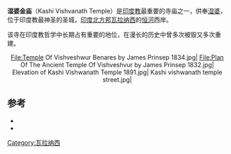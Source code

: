 {{Infobox religious building
| name   =  湿婆金庙
| image              = Kashi Vishwanath temple.jpg
| caption            = 濕婆金廟，攝於1915年
| map_caption        = Location within Uttar Pradesh
| map_size           = 250
| coordinates        = {{coord|25|18|38.79|N|83|0|38.21|E|type:landmark_region:IN_scale:5000|display=inline,title}}
| other_names        = 
|religious_affiliation=[[印度教|印度教]]
| proper_name        = Kashi Vishwanath Mandir.
| devanagari         = काशी विश्वनाथ मंदिर
| sanskrit_translit  = Kãshi Vishvanãth Mandiram
| kannada            = ಕಾಶಿ ವಿಶ್ವನಾಥ ದೇವಸ್ಥಾನ
| tamil              = காசி விஸ்வநாதர் கோயில்
| marathi            = काशी विश्वनाथ मंदिर
| bengali            = কাশী বিশ্বনাথ মন্দির
| country            = [[印度|印度]]
| state              = [[北方邦|北方邦]]
| locale             = [[瓦拉纳西|瓦拉纳西]]
| deity      = [[湿婆|湿婆]]
| festival= Maha Shivaratri
| architecture_type       = Mandir
| year_completed         = 1780
| creator = 
| website            = [http://www.shrikashivishwanath.org/ shrikashivishwanath.org]
}}
'''湿婆金庙'''（Kashi Vishvanath Temple）是[[印度教|印度教]]最重要的寺庙之一，供奉[[湿婆|湿婆]]，位于印度教最神圣的圣城，[[印度|印度]][[北方邦|北方邦]][[瓦拉纳西|瓦拉纳西]]的[[恒河|恒河]]西岸。

该寺在印度教哲学中长期占有重要的地位，在漫长的历史中曾多次被毁又多次重建。
<center>
<gallery  widths="300px" heights="400px" perrow="4">
File:Temple Of Vishveshwur Benares by James Prinsep 1834.jpg|
File:Plan Of The Ancient Temple Of Vishveshvur by James Prinsep 1832.jpg|
Elevation of Kashi Vishwanath Temple 1891.jpg|
Kashi vishwanath temple street.jpg|
</gallery>
</center>
== 参考 ==
{{Reflist|30em}}
*{{Citation | last=Chaturvedi | first=B. K. | year=2006 | title=Shiv Purana | place=New Delhi | publisher=Diamond Pocket Books (P) Ltd | edition=First | isbn=81-7182-721-7 | url=https://books.google.com/books?id=bchgql0em9YC&pg=PA58&dq=jyotirlinga&hl=en&sa=X&ei=tatJT_lXtIayAvm-2OoI&ved=0CEEQ6AEwAw#v=onepage&q&f=false | accessdate=2017-01-11 | archive-date=2016-05-16 | archive-url=https://web.archive.org/web/20160516101206/https://books.google.com/books?id=bchgql0em9YC&pg=PA58&dq=jyotirlinga&hl=en&sa=X&ei=tatJT_lXtIayAvm-2OoI&ved=0CEEQ6AEwAw#v=onepage&q&f=false | dead-url=no }}
*{{Citation | last=Eck | first=Diana L. | year=1999 | title=Banaras, city of light | place=New York | publisher=Columbia University Press | edition=First | isbn=0-231-11447-8 | url=https://books.google.com/books?id=J57C4d8Bv6UC&pg=PA107&dq=jyotirlinga&hl=en&sa=X&ei=uCxKT_eNKczMsQLV9vj6BA&ved=0CGEQ6AEwCA#v=onepage&q=jyotirlinga&f=false | accessdate=2017-01-11 | archive-date=2016-05-15 | archive-url=https://web.archive.org/web/20160515175705/https://books.google.com/books?id=J57C4d8Bv6UC&pg=PA107&dq=jyotirlinga&hl=en&sa=X&ei=uCxKT_eNKczMsQLV9vj6BA&ved=0CGEQ6AEwCA#v=onepage&q=jyotirlinga&f=false | dead-url=no }}
{{Commonscat|Kashi_Vishwanath_Temple|position=left}}
[[Category:瓦拉纳西|Category:瓦拉纳西]]